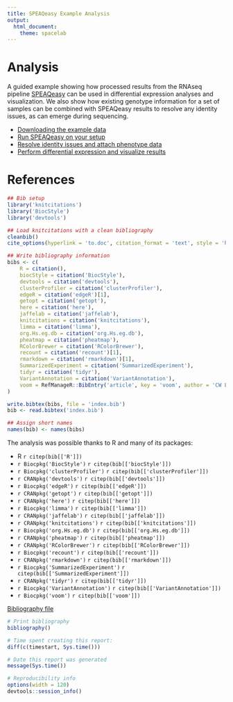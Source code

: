 ```yaml
---
title: SPEAQeasy Example Analysis
output:
  html_document:
    theme: spacelab
---
```


# Analysis

A guided example showing how processed results from the RNAseq pipeline [SPEAQeasy](https://github.com/LieberInstitute/SPEAQeasy) can be used in differential expression analyses and visualization. We also show how existing genotype information for a set of samples can be combined with SPEAQeasy results to resolve any identity issues, as can emerge during sequencing.

* [Downloading the example data](prepare_data.html)
* [Run SPEAQeasy on your setup](run_speaqeasy.html)
* [Resolve identity issues and attach phenotype data](swap_speaqeasy.html)
* [Perform differential expression and visualize results](de_analysis_speaqeasy.html)

# References

```r
## Bib setup
library('knitcitations')
library('BiocStyle')
library('devtools')

## Load knitcitations with a clean bibliography
cleanbib()
cite_options(hyperlink = 'to.doc', citation_format = 'text', style = 'html')

## Write bibliography information
bibs <- c(
    R = citation(),
    biocStyle = citation('BiocStyle'),
    devtools = citation('devtools'),
    clusterProfiler = citation('clusterProfiler'),
    edgeR = citation('edgeR')[1],
    getopt = citation('getopt'),
    here = citation('here'),
    jaffelab = citation('jaffelab'),
    knitcitations = citation('knitcitations'),
    limma = citation('limma'),
    org.Hs.eg.db = citation('org.Hs.eg.db'),
    pheatmap = citation('pheatmap'),
    RColorBrewer = citation('RColorBrewer'),
    recount = citation('recount')[1],
    rmarkdown = citation('rmarkdown')[1],
    SummarizedExperiment = citation('SummarizedExperiment'),
    tidyr = citation('tidyr'),
    VariantAnnotation = citation('VariantAnnotation'),
    voom = RefManageR::BibEntry('article', key = 'voom', author = 'CW Law and Y Chen and W Shi and GK Smyth', year = '2014', title = 'Voom: precision weights unlock linear model analysis tools for RNA-seq read counts', journal = 'Genome Biology', volume = '15', pages = 'R29')
)

write.bibtex(bibs, file = 'index.bib')
bib <- read.bibtex('index.bib')

## Assign short names
names(bib) <- names(bibs)
```

The analysis was possible thanks to R and many of its packages:

* R `r citep(bib[['R']])`
* `r Biocpkg('BiocStyle')` `r citep(bib[['biocStyle']])`
* `r Biocpkg('clusterProfiler')` `r citep(bib[['clusterProfiler']])`
* `r CRANpkg('devtools')` `r citep(bib[['devtools']])`
* `r Biocpkg('edgeR')` `r citep(bib[['edgeR']])`
* `r CRANpkg('getopt')` `r citep(bib[['getopt']])`
* `r CRANpkg('here')` `r citep(bib[['here']])`
* `r Biocpkg('limma')` `r citep(bib[['limma']])`
* `r CRANpkg('jaffelab')` `r citep(bib[['jaffelab']])`
* `r CRANpkg('knitcitations')` `r citep(bib[['knitcitations']])`
* `r Biocpkg('org.Hs.eg.db')` `r citep(bib[['org.Hs.eg.db']])`
* `r CRANpkg('pheatmap')` `r citep(bib[['pheatmap']])`
* `r CRANpkg('RColorBrewer')` `r citep(bib[['RColorBrewer']])`
* `r Biocpkg('recount')` `r citep(bib[['recount']])`
* `r CRANpkg('rmarkdown')` `r citep(bib[['rmarkdown']])`
* `r Biocpkg('SummarizedExperiment')` `r citep(bib[['SummarizedExperiment']])`
* `r CRANpkg('tidyr')` `r citep(bib[['tidyr']])`
* `r Biocpkg('VariantAnnotation')` `r citep(bib[['VariantAnnotation']])`
* `r Biocpkg('voom')` `r citep(bib[['voom']])`

[Bibliography file](index.bib)

```r
# Print bibliography
bibliography()
```

```r
# Time spent creating this report:
diff(c(timestart, Sys.time()))

# Date this report was generated
message(Sys.time())

# Reproducibility info
options(width = 120)
devtools::session_info()
```
